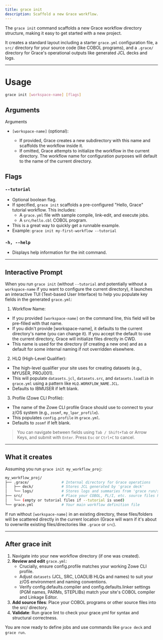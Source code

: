 ```yaml
---
title: grace init
description: Scaffold a new Grace workflow.
---
```


The `grace init` command scaffolds a new Grace workflow directory structure, making it easy to get started with a new project.

It creates a standard layout including a starter `grace.yml` configuration file, a `src/` directory for your source code (like COBOL programs), and a `.grace/` directory for Grace's operational outputs like generated JCL decks and logs.

---

# Usage

```sh
grace init [workspace-name] [flags]
```

## Arguments

Arguments

- `[workspace-name]` (optional):

  - If provided, Grace creates a new subdirectory with this name and scaffolds the workflow inside it.
  - If omitted, Grace attempts to initialize the workflow in the current directory. The workflow name for configuration purposes will default to the name of the current directory.

## Flags

### `--tutorial`

- Optional boolean flag.
- If specified, `grace init` scaffolds a pre-configured "Hello, Grace" tutorial workflow. This includes:
  - A `grace.yml` file with sample compile, link-edit, and execute jobs.
  - A `src/hello.cbl` COBOL program.
- This is a great way to quickly get a runnable example.
- Example: `grace init my-first-workflow --tutorial`

### `-h, --help`

- Displays help information for the init command.

---

## Interactive Prompt

When you run `grace init` (without `--tutorial` and potentially without a `workspace-name` if you want to configure the current directory), it launches an interactive TUI (Text-based User Interface) to help you populate key fields in the generated `grace.yml`:

1. Workflow Name:

- If you provided `[workspace-name]` on the command line, this field will be pre-filled with that name.
- If you didn't provide [workspace-name], it defaults to the current directory's name (you can change it). If you accept the default to use the current directory, Grace will initialize files directly in CWD.
- This name is used for the directory (if creating a new one) and as a default for some internal naming if not overridden elsewhere.

2. HLQ (High-Level Qualifier):

- The high-level qualifier your site uses for creating datasets (e.g., MYUSER, PROJ001).
- This will populate `datasets.jcl`, `datasets.src`, and `datasets.loadlib` in `grace.yml` using a pattern like `HLQ.WORKFLOW_NAME.JCL`.
- Defaults to IBMUSER if left blank.

3. Profile (Zowe CLI Profile):

- The name of the Zowe CLI profile Grace should use to connect to your z/OS system (e.g., `zosmf`, `my_lpar_profile`).
- This populates `config.profile` in `grace.yml`.
- Defaults to `zosmf` if left blank.

> You can navigate between fields using `Tab / Shift+Tab` or Arrow Keys, and submit with `Enter`. Press `Esc` or `Ctrl+C` to cancel.

---

## What it creates

Assuming you run `grace init my_workflow_proj`:

```sh
my_workflow_proj/
├── .grace/               # Internal directory for Grace operations
│   ├── deck/             # Stores JCL generated by 'grace deck'
│   └── logs/             # Stores logs and summaries from 'grace run/submit'
├── src/                  # Place your COBOL, PL/I, etc. source files here
│   └── (empty or tutorial files if --tutorial is used)
└── grace.yml             # Your main workflow definition file
```

If run without `[workspace-name]` in an existing directory, these files/folders will be scattered directly in the current location (Grace will warn if it's about to overwrite existing files/directories like `.grace` or `src`).

---

## After grace init

1. Navigate into your new workflow directory (if one was created).
2. **Review and edit** `grace.yml`:
   - Crucially, ensure config.profile matches your working Zowe CLI profile.
   - Adjust `datasets` (JCL, SRC, LOADLIB HLQs and names) to suit your z/OS environment and naming conventions.
   - Verify config.defaults.compiler and config.defaults.linker settings (PGM names, PARMs, STEPLIBs) match your site's COBOL compiler and Linkage Editor.
3. **Add source files**: Place your COBOL programs or other source files into the src/ directory.
4. **Validate**: Run grace lint to check your grace.yml for syntax and structural correctness.

You are now ready to define jobs and use commands like `grace deck` and `grace run`.
